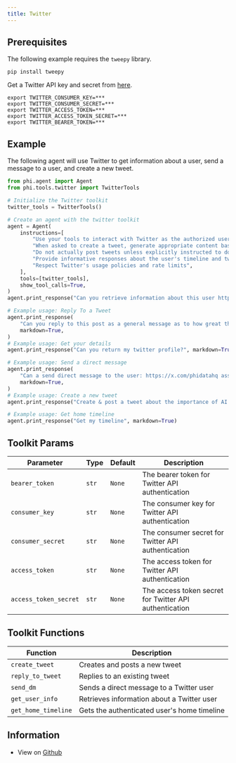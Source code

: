 ```yaml
---
title: Twitter
---
```


## Prerequisites

The following example requires the `tweepy` library.

```shell
pip install tweepy
```

Get a Twitter API key and secret from [here](https://developer.x.com/en/docs/authentication/oauth-1-0a/api-key-and-secret).

```shell
export TWITTER_CONSUMER_KEY=***
export TWITTER_CONSUMER_SECRET=***
export TWITTER_ACCESS_TOKEN=***
export TWITTER_ACCESS_TOKEN_SECRET=***
export TWITTER_BEARER_TOKEN=***
```

## Example

The following agent will use Twitter to get information about a user, send a message to a user, and create a new tweet.

```python cookbook/tools/twitter_tools.py
from phi.agent import Agent
from phi.tools.twitter import TwitterTools

# Initialize the Twitter toolkit
twitter_tools = TwitterTools()

# Create an agent with the twitter toolkit
agent = Agent(
    instructions=[
        "Use your tools to interact with Twitter as the authorized user @phidatahq",
        "When asked to create a tweet, generate appropriate content based on the request",
        "Do not actually post tweets unless explicitly instructed to do so",
        "Provide informative responses about the user's timeline and tweets",
        "Respect Twitter's usage policies and rate limits",
    ],
    tools=[twitter_tools],
    show_tool_calls=True,
)
agent.print_response("Can you retrieve information about this user https://x.com/phidatahq ", markdown=True)

# Example usage: Reply To a Tweet
agent.print_response(
    "Can you reply to this post as a general message as to how great this project is:https://x.com/phidatahq/status/1836101177500479547",
    markdown=True,
)
# Example usage: Get your details
agent.print_response("Can you return my twitter profile?", markdown=True)

# Example usage: Send a direct message
agent.print_response(
    "Can a send direct message to the user: https://x.com/phidatahq assking you want learn more about them and a link to their community?",
    markdown=True,
)
# Example usage: Create a new tweet
agent.print_response("Create & post a tweet about the importance of AI ethics", markdown=True)

# Example usage: Get home timeline
agent.print_response("Get my timeline", markdown=True)

```

## Toolkit Params

| Parameter | Type | Default | Description |
|-----------|------|---------|-------------|
| `bearer_token` | `str` | `None` | The bearer token for Twitter API authentication |
| `consumer_key` | `str` | `None` | The consumer key for Twitter API authentication |
| `consumer_secret` | `str` | `None` | The consumer secret for Twitter API authentication |
| `access_token` | `str` | `None` | The access token for Twitter API authentication |
| `access_token_secret` | `str` | `None` | The access token secret for Twitter API authentication |

## Toolkit Functions

| Function | Description |
|----------|-------------|
| `create_tweet` | Creates and posts a new tweet |
| `reply_to_tweet` | Replies to an existing tweet |
| `send_dm` | Sends a direct message to a Twitter user |
| `get_user_info` | Retrieves information about a Twitter user |
| `get_home_timeline` | Gets the authenticated user's home timeline |


## Information

- View on [Github](https://github.com/agno-agi/phidata/blob/main/phi/tools/twitter.py)
